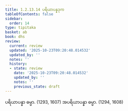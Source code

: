 ```yaml
---
title: 1.2.13.14 ပရိယာပန္နဒုက
tableOfContents: false
sidebar:
  order: 14
type: tipitaka
basket: ab
book: dhs
review:
  current: review
  updated: '2025-10-23T09:20:48.014532'
  updated_by: ''
  notes: ''
  history:
  - state: review
    date: '2025-10-23T09:20:48.014532'
    updated_by: ''
    notes: ''
    previous_state: draft
---
```



<ReviewStatus review={frontmatter.review} showDetails={true} />

<HypothesisAnnotation frontmatter={frontmatter} />

<DynamicBreadcrumb />

<Division number="118" book="dhs" e="ch" v="29" p="14">

<Paragraph number="271" book="dhs">
ပရိယာပန္နာ ဓမ္မာ. (<Emphasis>1293, 1607</Emphasis>)
</Paragraph>

<Paragraph number="272" book="dhs">
အပရိယာပန္နာ ဓမ္မာ. (<Emphasis>1294, 1608</Emphasis>)
</Paragraph>
</Division>